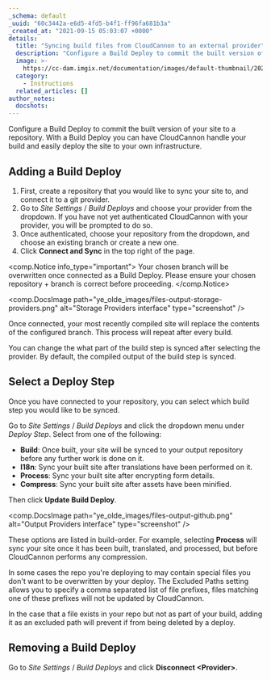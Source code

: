 ```yaml
---
_schema: default
_uuid: "60c3442a-e6d5-4fd5-b4f1-ff96fa681b3a"
_created_at: "2021-09-15 05:03:07 +0000"
details:
  title: "Syncing build files from CloudCannon to an external provider"
  description: "Configure a Build Deploy to commit the built version of your site to a repository."
  image: >-
    https://cc-dam.imgix.net/documentation/images/default-thumbnail/2023-Q4/CloudCannon-Documentation-Thumbnail.png
  category:
    - Instructions
  related_articles: []
author_notes:
  docshots:
---
```


Configure a Build Deploy to commit the built version of your site to a repository. With a Build Deploy you can have CloudCannon handle your build and easily deploy the site to your own infrastructure.

## Adding a Build Deploy
1. First, create a repository that you would like to sync your site to, and connect it to a git provider.
2. Go to *Site Settings* / *Build Deploys* and choose your provider from the dropdown. If you have not yet authenticated CloudCannon with your provider, you will be prompted to do so.
3. Once authenticated, choose your repository from the dropdown, and choose an existing branch or create a new one.
4. Click **Connect and Sync** in the top right of the page.

<comp.Notice info_type="important">
  Your chosen branch will be overwritten once connected as a Build Deploy. Please ensure your chosen repository + branch is correct before proceeding.
</comp.Notice>

<comp.DocsImage path="ye_olde_images/files-output-storage-providers.png" alt="Storage Providers interface" type="screenshot" />

Once connected, your most recently compiled site will replace the contents of the configured branch. This process will repeat after every build.

You can change the what part of the build step is synced after selecting the provider. By default, the compiled output of the build step is synced.

## Select a Deploy Step
Once you have connected to your repository, you can select which build step you would like to be synced.

Go to *Site Settings* / *Build Deploys* and click the dropdown menu under *Deploy Step*. Select from one of the following:

* **Build**\: Once built, your site will be synced to your output repository before any further work is done on it.
* **I18n**\: Sync your built site after translations have been performed on it.
* **Process**\: Sync your built site after encrypting form details.
* **Compress**\: Sync your built site after assets have been minified.

Then click **Update Build Deploy**.

<comp.DocsImage path="ye_olde_images/files-output-github.png" alt="Output Providers interface" type="screenshot" />

These options are listed in build-order. For example, selecting **Process** will sync your site once it has been built, translated, and processed, but before CloudCannon performs any compression.

In some cases the repo you're deploying to may contain special files you don't want to be overwritten by your deploy. The Excluded Paths setting allows you to specify a comma separated list of file prefixes, files matching one of these prefixes will not be updated by CloudCannon.

In the case that a file exists in your repo but not as part of your build, adding it as an excluded path will prevent if from being deleted by a deploy.

## Removing a Build Deploy
Go to *Site Settings* / *Build Deploys* and click **Disconnect &lt;Provider&gt;**.
